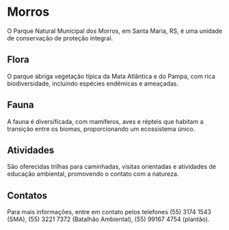 # Morros

O Parque Natural Municipal dos Morros, em Santa Maria, RS, é uma unidade de conservação de proteção integral.

## Flora

O parque abriga vegetação típica da Mata Atlântica e do Pampa, com rica biodiversidade, incluindo espécies endêmicas e ameaçadas.

## Fauna

A fauna é diversificada, com mamíferos, aves e répteis que habitam a transição entre os biomas, proporcionando um ecossistema único.

## Atividades

São oferecidas trilhas para caminhadas, visitas orientadas e atividades de educação ambiental, promovendo o contato com a natureza.

## Contatos

Para mais informações, entre em contato pelos telefones (55) 3174 1543 (SMA), (55) 3221 7372 (Batalhão Ambiental), (55) 99167 4754 (plantão).